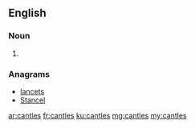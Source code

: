 ==English==

===Noun===
{{head|en|plural}}

# {{plural of|cantle|lang=en}}

===Anagrams===
* [[lancets#English|lancets]]
* [[Stancel#English|Stancel]]

[[ar:cantles]]
[[fr:cantles]]
[[ku:cantles]]
[[mg:cantles]]
[[my:cantles]]